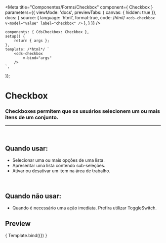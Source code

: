 
<Meta
	title="Componentes/Forms/Checkbox"
	component={ Checkbox }
	parameters={{
		viewMode: 'docs',
		previewTabs: { canvas: { hidden: true }},
		docs: {
			source: {
				language: 'html',
				format:true,
				code: /*html*/ 
`<cds-checkbox
	v-model="value"
	label="checkbox"
/>`
			},
		}
	}}
/>

	components: { CdsCheckbox: Checkbox },
	setup() {
		return { args };
	},
	template: /*html*/ `
		<cds-checkbox
			v-bind="args" 
		/>
	`,
});

# Checkbox

### Checkboxes permitem que os usuários selecionem um ou mais itens de um conjunto.
---
<br />

## Quando usar:
- Selecionar uma ou mais opções de uma lista.
- Apresentar uma lista contendo sub-seleções.
- Ativar ou desativar um item na área de trabalho.

<br />

## Quando não usar:
- Quando é necessário uma ação imediata. Prefira utilizar ToggleSwitch.

## Preview


<Canvas>
	<Story
		name="Checkbox"
		args={{
			label,
		}}
	>
		{ Template.bind({}) }
	</Story>
</Canvas>

<ArgsTable story="Checkbox" />